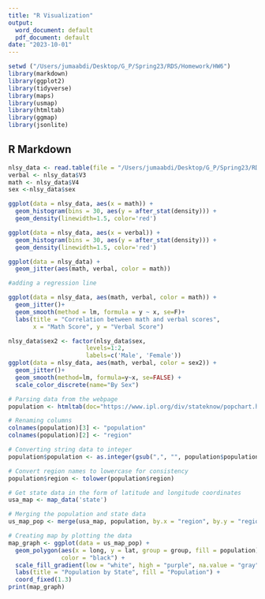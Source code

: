 ```yaml
---
title: "R Visualization"
output:
  word_document: default
  pdf_document: default
date: "2023-10-01"
---
```


```r
setwd ("/Users/jumaabdi/Desktop/G_P/Spring23/RDS/Homework/HW6")
library(markdown)
library(ggplot2) 
library(tidyverse)
library(maps)
library(usmap)
library(htmltab)
library(ggmap)
library(jsonlite)
```

## R Markdown

```r

nlsy_data <- read.table(file = "/Users/jumaabdi/Desktop/G_P/Spring23/RDS/Homework/HW6/nlsy.txt", header = TRUE, na.string = ".")
verbal <- nlsy_data$V3
math <- nlsy_data$V4
sex <-nlsy_data$sex
```



```r
ggplot(data = nlsy_data, aes(x = math)) +
  geom_histogram(bins = 30, aes(y = after_stat(density))) + 
  geom_density(linewidth=1.5, color='red')

ggplot(data = nlsy_data, aes(x = verbal)) +
  geom_histogram(bins = 30, aes(y = after_stat(density))) + 
  geom_density(linewidth=1.5, color='red')
```
```r

ggplot(data = nlsy_data) + 
  geom_jitter(aes(math, verbal, color = math))

#adding a regression line

ggplot(data = nlsy_data, aes(math, verbal, color = math)) +
  geom_jitter()+
  geom_smooth(method = lm, formula = y ~ x, se=F)+
  labs(title = "Correlation between math and verbal scores",
       x = "Math Score", y = "Verbal Score")

```


```r

nlsy_data$sex2 <- factor(nlsy_data$sex, 
                      levels=1:2, 
                      labels=c('Male', 'Female'))
ggplot(data = nlsy_data, aes(math, verbal, color = sex2)) + 
  geom_jitter()+
  geom_smooth(method=lm, formula=y~x, se=FALSE) + 
  scale_color_discrete(name="By Sex")
```
```r

# Parsing data from the webpage
population <- htmltab(doc="https://www.ipl.org/div/stateknow/popchart.html", which = 2)

# Renaming columns
colnames(population)[3] <- "population"
colnames(population)[2] <- "region"

# Converting string data to integer
population$population <- as.integer(gsub(",", "", population$population))

# Convert region names to lowercase for consistency
population$region <- tolower(population$region)

# Get state data in the form of latitude and longitude coordinates
usa_map <- map_data('state')

# Merging the population and state data
us_map_pop <- merge(usa_map, population, by.x = "region", by.y = "region", all.x = TRUE)

# Creating map by plotting the data
map_graph <- ggplot(data = us_map_pop) +
  geom_polygon(aes(x = long, y = lat, group = group, fill = population), 
               color = "black") +
  scale_fill_gradient(low = "white", high = "purple", na.value = "gray", trans = 'log10') +
  labs(title = "Population by State", fill = "Population") +
  coord_fixed(1.3)
print(map_graph)

```


